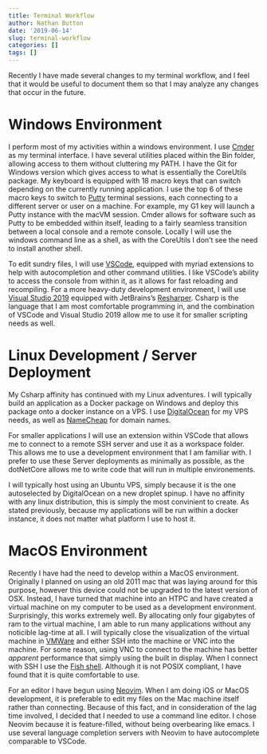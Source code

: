 ```yaml
---
title: Terminal Workflow
author: Nathan Button
date: '2019-06-14'
slug: terminal-workflow
categories: []
tags: []
---
```


Recently I have made several changes to my terminal workflow, and I feel that it would be useful to document them so that I may analyze any changes that occur in the future.

# Windows Environment

I perform most of my activities within a windows environment.  I use [Cmder](https://cmder.net/) as my terminal interface.  I have several utilities placed within the Bin folder, allowing access to them without cluttering my PATH.  I have the Git for Windows version which gives access to what is essentially the CoreUtils package.  My keyboard is equipped with 18 macro keys that can switch depending on the currently running application.  I use the top 6 of these macro keys to switch to [Putty](https://putty.org/) terminal sessions, each connecting to a different server or user on a machine.  For example, my G1 key will launch a Putty instance with the macVM session.  Cmder allows for software such as Putty to be embedded within itself, leading to a fairly seamless transition between a local console and a remote console.  Locally I will use the windows command line as a shell, as with the CoreUtils I don't see the need to install another shell.

To edit sundry files, I will use [VSCode](https://code.visualstudio.com/), equipped with myriad extensions to help with autocompletion and other command utilities.  I like VSCode's ability to access the console from within it, as it allows for fast reloading and recompiling.  For a more heavy-duty development environment, I will use [Visual Studio 2019](https://visualstudio.microsoft.com/vs/) equipped with JetBrains's [Resharper](https://www.jetbrains.com/resharper/).  Csharp is the language that I am most comfortable programming in, and the combination of VSCode and Visual Studio 2019 allow me to use it for smaller scripting needs as well.

# Linux Development / Server Deployment

My Csharp affinity has continued with my Linux adventures.  I will typically build an application as a Docker package on Windows and deploy this package onto a docker instance on a VPS.  I use [DigitalOcean](https://www.digitalocean.com/) for my VPS needs, as well as [NameCheap](https://www.namecheap.com/) for domain names.

For smaller applications I will use an extension within VSCode that allows me to connect to a remote SSH server and use it as a workspace folder.  This allows me to use a development environment that I am familiar with.  I prefer to use these Server deployments as minimally as possible, as the dotNetCore allows me to write code that will run in multiple environements.

I will typically host using an Ubuntu VPS, simply because it is the one autoselected by DigitalOcean on a new droplet spinup.  I have no affinity with any linux distribution, this is simply the most convinient to create.  As stated previously, because my applications will be run within a docker instance, it does not matter what platform I use to host it.

# MacOS Environment

Recently I have had the need to develop within a MacOS environment.  Originally I planned on using an old 2011 mac that was laying around for this purpose, however this device could not be upgraded to the latest version of OSX.  Instead, I have turned that machine into an HTPC and have created a virtual machine on my computer to be used as a development environment.  Surprisingly, this works extremely well.  By allocating only four gigabytes of ram to the virtual machine, I am able to run many applications without any noticible lag-time at all.  I will typically close the visualization of the virtual machine in [VMWare](https://www.vmware.com/) and either SSH into the machine or VNC into the machine.  For some reason, using VNC to connect to the machine has better *apparent* performance that simply using the built in display.  When I connect with SSH I use the [Fish shell](https://fishshell.com/).  Although it is not POSIX compliant, I have found that it is quite comfortable to use.

For an editor I have begun using [Neovim](https://neovim.io/).  When I am doing iOS or MacOS development, it is preferable to edit my files on the Mac machine itself rather than connecting.  Because of this fact, and in consideration of the lag time involved, I decided that I needed to use a command line editor.  I chose Neovim because it is feature-filled, without being overbearing like emacs.  I use several language completion servers with Neovim to have autocomplete comparable to VSCode.